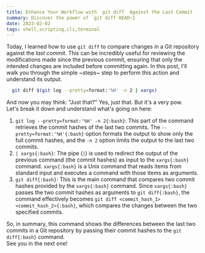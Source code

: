```yaml
---
title: Enhance Your Workflow with  git diff  Against the Last Commit
summary: Discover the power of `git diff HEAD~1` 
date: 2023-02-02
tags: shell,scripting,cli,terminal
---
```


Today, I learned how to use `git diff` to compare changes in a Git repository against the *last commit*. 
This can be incredibly useful for reviewing the modifications made since the previous commit, ensuring that only the intended changes are included before committing again. 
In this post, I'll walk you through the simple ~steps~ step to perform this action and understand its output.

```bash  title="Talk is cheap, show me the code!"
  git diff $(git log --pretty=format:'%H' -n 2 | xargs)
```

And now you may think: "Just that?" Yes, just that. But it's a very pow.
<br />
Let's break it down and understand what's going on here:

1. `git log --pretty=format:'%H' -n 2{:bash}`: This part of the command retrieves the commit hashes of the last two commits. The `--pretty=format:'%H'{:bash}` option formats the output to show only the full commit hashes, and the `-n 2` option limits the output to the last two commits.
2. `| xargs{:bash}`: The pipe (`|`) is used to redirect the output of the previous command (the commit hashes) as input to the `xargs{:bash}` command. 
  `xargs{:bash}` is a Unix command that reads items from standard input and executes a command with those items as arguments.
3. `git diff{:bash}`: This is the main command that compares two commit hashes provided by the `xargs{:bash}` command. 
Since `xargs{:bash}` passes the two commit hashes as arguments to `git diff{:bash}`, the command effectively becomes `git diff <commit_hash_1> <commit_hash_2>{:bash}`, which compares the changes between the two specified commits.

So, in summary, this command shows the differences between the last two commits in a Git repository by passing their commit hashes to the `git diff{:bash}` command.
<br />
See you in the next one!


